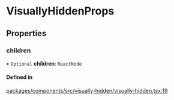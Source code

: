 # VisuallyHiddenProps

## Properties

### children

• `Optional` **children**: `ReactNode`

#### Defined in

[packages/components/src/visually-hidden/visually-hidden.tsx:19](https://github.com/vtex/shoreline/blob/6674ddada/packages/components/src/visually-hidden/visually-hidden.tsx#L19)
